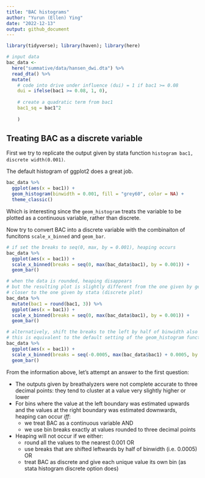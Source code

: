 ```yaml
---
title: "BAC histograms"
author: "Yurun (Ellen) Ying"
date: "2022-12-13"
output: github_document
---
```


```r
library(tidyverse); library(haven); library(here)

# input data
bac_data <- 
  here("summative/data/hansen_dwi.dta") %>% 
  read_dta() %>% 
  mutate(
    # code into drive under influence (dui) = 1 if bac1 >= 0.08
    dui = ifelse(bac1 >= 0.08, 1, 0),
    
    # create a quadratic term from bac1
    bac1_sq = bac1^2
    
    )
```

## Treating BAC as a discrete variable

First we try to replicate the output given by stata function `histogram bac1, discrete width(0.001)`.

The default histogram of ggplot2 does a great job.

```r
bac_data %>% 
  ggplot(aes(x = bac1)) +
  geom_histogram(binwidth = 0.001, fill = "grey60", color = NA) + 
  theme_classic()
```

Which is interesting since the `geom_histogram` treats the variable to be plotted as a continuous variable, rather than discrete.

Now try to convert BAC into a discrete variable with the combinaiton of funcitons `scale_x_binned` and `geom_bar`.

```r
# if set the breaks to seq(0, max, by = 0.001), heaping occurs
bac_data %>% 
  ggplot(aes(x = bac1)) +
  scale_x_binned(breaks = seq(0, max(bac_data$bac1), by = 0.001)) +
  geom_bar()
```

```r
# when the data is rounded, heaping disappears
# but the resulting plot is slightly different from the one given by geom_hist
# closer to the one given by stata (discrete plot)
bac_data %>% 
  mutate(bac1 = round(bac1, 3)) %>%
  ggplot(aes(x = bac1)) +
  scale_x_binned(breaks = seq(0, max(bac_data$bac1), by = 0.001)) +
  geom_bar()
```

```r
# alternatively, shift the breaks to the left by half of binwidth also makes heaping disappear
# this is equivalent to the default setting of the geom_histogram function
bac_data %>% 
  ggplot(aes(x = bac1)) +
  scale_x_binned(breaks = seq(-0.0005, max(bac_data$bac1) + 0.0005, by = 0.001)) +
  geom_bar()
```


From the information above, let's attempt an answer to the first question:

- The outputs given by breathalyzers were not complete accurate to three decimal points: they tend to cluster at a value very slightly higher or lower
- For bins where the value at the left boundary was estimated upwards and the values at the right boundary was estimated downwards, heaping can occur *iff*: 
  - we treat BAC as a continuous variable AND 
  - we use bin breaks exactly at values rounded to three decimal points
- Heaping will not occur if we either:
  - round all the values to the nearest 0.001 OR
  - use breaks that are shifted leftwards by half of binwidth (i.e. 0.0005) OR
  - treat BAC as discrete and give each unique value its own bin (as stata histogram discrete option does)

